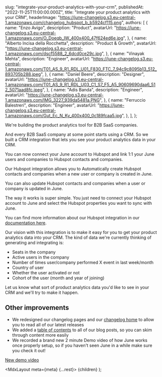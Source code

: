
  slug: "integrate-your-product-analytics-with-your-crm",
  publishedAt: "2022-11-25T11:00:00.000Z",
  title: "Integrate your product analytics with your CRM",
  headerImage:
    "https://june-changelog.s3.eu-central-1.amazonaws.com/changelog_hubspot_b_b5924cf115.png",
  authors: [
    {
      name: "Enzo Avigo",
      description: "Product",
      avatarUrl:
        "https://june-changelog.s3.eu-central-1.amazonaws.com/O_Doeqb_IW_400x400_47f624ed6e.jpg",
    },
    {
      name: "Alberto Incisa della Rocchetta",
      description: "Product & Growth",
      avatarUrl: "https://june-changelog.s3.eu-central-1.amazonaws.com/dscf5588_2_6dcd0ce29c.jpg",
    },
    {
      name: "Vinayak Mehta",
      description: "Engineer",
      avatarUrl:
        "https://june-changelog.s3.eu-central-1.amazonaws.com/T01_AS_9_R1_RDL_U01_F830_FTC_7_94c9c8095b13_512_893705b288.jpeg",
    },
    {
      name: "Daniel Beere",
      description: "Designer",
      avatarUrl:
        "https://june-changelog.s3.eu-central-1.amazonaws.com/T01_AS_9_R1_RDL_U03_C1_S7_F5_A5_90609690daa6_512_5071aad8fc.jpeg",
    },
    {
      name: "Adis Banda",
      description: "Engineer",
      avatarUrl: "https://june-changelog.s3.eu-central-1.amazonaws.com/IMG_3227_939da5481a.PNG",
    },
    {
      name: "Ferruccio Balestreri",
      description: "Engineer",
      avatarUrl:
        "https://june-changelog.s3.eu-central-1.amazonaws.com/Gut_Ec_N_Ky_400x400_0c189fcaa5.jpg",
    },
  ],
};

We're building the product analytics tool for B2B SaaS companies.

And every B2B SaaS company at some point starts using a CRM. So we built a CRM integration that lets you see your product analytics data in your CRM.

You can now connect your June account to Hubspot and link 1:1 your June users and companies to Hubspot contacts and companies.

Our Hubspot integration allows you to Automatically create Hubspot contacts and companies when a new user or company is created in June.

You can also update Hubspot contacts and companies when a user or company is updated in June.

The way it works is super simple. You just need to connect your Hubspot account to June and select the Hubspot properties you want to sync with June.

You can find more information about our Hubspot integration in our [documentation here](https://help.june.so/en/articles/6782394-hubspot-integration).

Our vision with this integration is to make it easy for you to get your product analytics data into your CRM. The kind of data we're currently thinking of generating and integrating is:

- Seats in the company
- Active users in the company
- Number of times user/company performed X event in last week/month
- Country of user
- Whether the user activated or not
- Cohort of the user (month and year of joining)

Let us know what sort of product analytics data you'd like to see in your CRM and we'll try to make it happen.

## Other improvements

- We redesigned our changelog pages and our [changelog home](https://changelog.june.so/) to allow you to read all of our latest releases
- We added a [table of contents](https://www.june.so/blog/june-seed-deck) to all of our blog posts, so you can skim through content more easily
- We recorded a brand new 2 minute Demo video of how June works once properly setup, so if you haven't seen June in a while make sure you check it out!

[New demo video](https://june.wistia.com/medias/mzg18vl8he)

  <MdxLayout meta={meta} {...rest}>
    {children}
  </MdxLayout>
);
